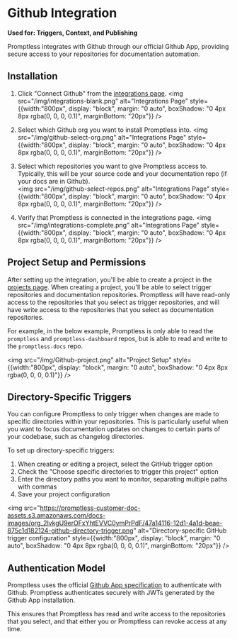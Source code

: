 # Github Integration

**Used for: Triggers, Context, and Publishing**

Promptless integrates with Github through our official Github App, providing secure access to your repositories for documentation automation.

## Installation

1. Click "Connect Github" from the [integrations page](https://app.gopromptless.ai/integrations). 
<img src="/img/integrations-blank.png" alt="Integrations Page" style={{width:"800px", display: "block", margin: "0 auto", boxShadow: "0 4px 8px rgba(0, 0, 0, 0.1)", marginBottom: "20px"}} />

2. Select which Github org you want to install Promptless into. 
<img src="/img/github-select-org.png" alt="Integrations Page" style={{width:"800px", display: "block", margin: "0 auto", boxShadow: "0 4px 8px rgba(0, 0, 0, 0.1)", marginBottom: "20px"}} />

3. Select which repositories you want to give Promptless access to. Typically, this will be your source code and your documentation repo (if your docs are in Github).  
<img src="/img/github-select-repos.png" alt="Integrations Page" style={{width:"800px", display: "block", margin: "0 auto", boxShadow: "0 4px 8px rgba(0, 0, 0, 0.1)", marginBottom: "20px"}} />

4. Verify that Promptless is connected in the integrations page. 
<img src="/img/integrations-complete.png" alt="Integrations Page" style={{width:"800px", display: "block", margin: "0 auto", boxShadow: "0 4px 8px rgba(0, 0, 0, 0.1)", marginBottom: "20px"}} />


## Project Setup and Permissions

After setting up the integration, you'll be able to create a project in the [projects page](https://app.gopromptless.ai/projects). When creating a project, you'll be able to select trigger repositories and documentation repositories. Promptless will have read-only access to the repositories that you select as trigger repositories, and will have write access to the repositories that you select as documentation repositories. 

For example, in the below example, Promptless is only able to read the `promptless` and `promptless-dashboard` repos, but is able to read and write to the `promptless-docs` repo. 

<img src="/img/Github-project.png" alt="Project Setup" style={{width:"800px", display: "block", margin: "0 auto", boxShadow: "0 4px 8px rgba(0, 0, 0, 0.1)"}} />

## Directory-Specific Triggers

You can configure Promptless to only trigger when changes are made to specific directories within your repositories. This is particularly useful when you want to focus documentation updates on changes to certain parts of your codebase, such as changelog directories.

To set up directory-specific triggers:

1. When creating or editing a project, select the GitHub trigger option
2. Check the "Choose specific directories to trigger this project" option
3. Enter the directory paths you want to monitor, separating multiple paths with commas
4. Save your project configuration

<img src="https://promptless-customer-doc-assets.s3.amazonaws.com/docs-images/org_2lvkgU9erOFxYhtEVVC0ymPrPdF/47a14116-12d1-4a1d-beae-875c1d182124-github-directory-trigger.png" alt="Directory-specific GitHub trigger configuration" style={{width:"800px", display: "block", margin: "0 auto", boxShadow: "0 4px 8px rgba(0, 0, 0, 0.1)", marginBottom: "20px"}} />


## Authentication Model

Promptless uses the official [Github App specification](https://docs.github.com/en/apps/creating-github-apps/about-creating-github-apps) to authenticate with Github. Promptless authenticates securely with JWTs generated by the Github App installation. 

This ensures that Promptless has read and write access to the repositories that you select, and that either you or Promptless can revoke access at any time. 
